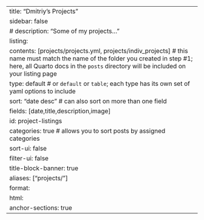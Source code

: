 ---
title: "Dmitriy's Projects"
sidebar: false
# description: "Some of my projects..."
listing: 
  contents: [projects/projects.yml, projects/indiv_projects] # this name must match the name of the folder you created in step #1; here, all Quarto docs in the `posts` directory will be included on your listing page
  type: default # or `default` or `table`; each type has its own set of yaml options to include
  sort: "date desc" # can also sort on more than one field
  fields: [date,title,description,image]
  id: project-listings
  categories: true # allows you to sort posts by assigned categories 
  sort-ui: false
  filter-ui: false
title-block-banner: true
aliases: ["projects/"]
format:
  html:
    anchor-sections: true
---